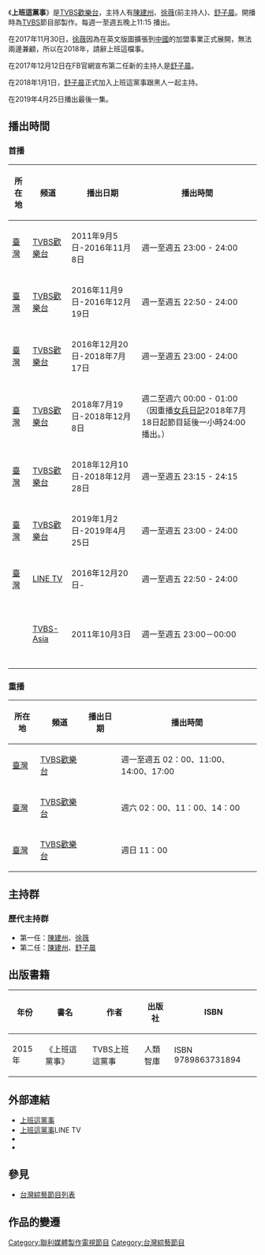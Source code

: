 {{copyedit|time=2018-09-28}}
{{Infobox television
| 名稱 = 上班這黨事
| 原名 = Something About Work
| 圖片 = 
| 圖說 = 
| 分類 = [[綜藝節目|綜藝節目]]（2011年9月5日 - 2019年4月25日）
| 主持 = 第一任:([[陳建州|陳建州]]、[[徐薇|徐薇]]（2011年9月5日 -2017年12月27日）)<br />第二任:([[陳建州|陳建州]]、[[舒子晨|舒子晨]]（2018年1月1日起-2019年4月25日）)
| 集數 = 1516集
| 國家 = {{ROC-TW}}
| 語言 = 每集：[[國語|國語]]<br>集數不固定：[[韓語|韓語]]、[[英語|英語]]
| 字幕 = [[繁體中文|繁體中文]]
| 製片人 =[[林紹文|林紹文]]（2011年9月5日 - 2019年4月25日）
| 監製 = [[TVBS歡樂台|TVBS歡樂台]]
| 製作公司 = [[聯利媒體股份有限公司|聯利媒體股份有限公司]]（2011年9月5日 - 2019年4月25日）
| 每集長 = 60分鐘（2011年9月5日 - 2019年4月25日）
| 標語 = 
| 頻道 = [[TVBS歡樂台|TVBS歡樂台]]
| 播出國家 ={{TW}}
| 開始 = 2011年9月5日
| 結束 = 2019年4月25日
| 頻道1 = [[LINE_TV|LINE TV]]
| 播出國家1 ={{TW}}
| 開始1 = 2016年12月20日 
| 結束1 = 至今
| 播出時間1 = 23:50 - 01:00
| 網站 = 
}}

《'''上班這黨事'''》是[[TVBS歡樂台|TVBS歡樂台]]，主持人有[[陳建州|陳建州]]、[[徐薇|徐薇]](前主持人)、[[舒子晨|舒子晨]]。開播時為[[TVBS|TVBS]]節目部製作。每週一至週五晚上11:15 播出。

在2017年11月30日，[[徐薇|徐薇]]因為在英文版圖擴張到[[中华人民共和国|中國]]的加盟事業正式展開，無法兩邊兼顧，所以在2018年，請辭上班這檔事。

在2017年12月12日在FB官網宣布第二任新的主持人是[[舒子晨|舒子晨]]。

在2018年1月1日，[[舒子晨|舒子晨]]正式加入上班這黨事跟黑人一起主持。

在2019年4月25日播出最後一集。

==播出時間==
{{Note24hUTC+8}}

===首播===
{| class="wikitable" border="1"
! 所在地 !! 频道 !! 播出日期 !! 播出時間
|-
| {{flagicon|TWN}} [[臺灣|臺灣]]||[[TVBS歡樂台|TVBS歡樂台]] ||2011年9月5日-2016年11月8日 ||週一至週五 23:00 - 24:00
|-
| {{flagicon|TWN}} [[臺灣|臺灣]]||[[TVBS歡樂台|TVBS歡樂台]] ||2016年11月9日-2016年12月19日||週一至週五 22:50 - 24:00
|-
| {{flagicon|TWN}} [[臺灣|臺灣]]||[[TVBS歡樂台|TVBS歡樂台]] ||2016年12月20日-2018年7月17日||週一至週五 23:00 - 24:00
|-
| {{flagicon|TWN}} [[臺灣|臺灣]]||[[TVBS歡樂台|TVBS歡樂台]] ||2018年7月19日-2018年12月8日||週二至週六 00:00 - 01:00（因重播[[女兵日記|女兵日記]]2018年7月18日起節目延後一小時24:00播出。）
|-
| {{flagicon|TWN}} [[臺灣|臺灣]]||[[TVBS歡樂台|TVBS歡樂台]] ||2018年12月10日-2018年12月28日||週一至週五 23:15 - 24:15
|-
| {{flagicon|TWN}} [[臺灣|臺灣]]||[[TVBS歡樂台|TVBS歡樂台]] ||2019年1月2日-2019年4月25日||週一至週五 23:00 - 24:00
|-
| {{flagicon|TWN}} [[臺灣|臺灣]]||[[LINE_TV|LINE TV]] ||2016年12月20日-||週一至週五 22:50 - 24:00 
|-
|{{HKG}}<br>{{MAC}}<br>{{SIN}}<br>{{MAL}}<br>{{PHI}}<br>{{IDN}}||[[TVBS-Asia|TVBS-Asia]]||2011年10月3日||週一至週五 23:00－00:00
|}

===重播===
{| class="wikitable" border="1"
! 所在地 !! 頻道 !! 播出日期 !! 播出時間
|-
| {{flagicon|TWN}} [[臺灣|臺灣]] || [[TVBS歡樂台|TVBS歡樂台]] ||||週一至週五 02：00、11:00、14:00、17:00
|-
| {{flagicon|TWN}} [[臺灣|臺灣]] || [[TVBS歡樂台|TVBS歡樂台]] ||||週六 02：00、11：00、14：00
|-
| {{flagicon|TWN}} [[臺灣|臺灣]] || [[TVBS歡樂台|TVBS歡樂台]] ||||週日 11：00
|}

== 主持群 ==

===歷代主持群===
*第一任：[[陳建州|陳建州]]、[[徐薇|徐薇]]
*第二任：[[陳建州|陳建州]]、[[舒子晨|舒子晨]]

== 出版書籍==
{| class="wikitable"
!  年份 || 書名 || 作者 || 出版社 || ISBN
|-
|2015年||《上班這黨事》||  TVBS上班這黨事||人類智庫||ISBN 9789863731894
|}

==外部連結==
*[http://work.tvbs.com.tw/ 上班這黨事]{{Wayback|url=http://work.tvbs.com.tw/ |date=20201020193922 }}{{zh-tw}}
*[https://tv.line.me/works 上班這黨事]{{Wayback|url=https://tv.line.me/works |date=20200412151142 }}LINE TV{{zh-tw}}
*{{facebook|TVBS42.work|上班這黨事}}{{zh-tw}}
*{{youtube|channel=UCnZDTHNQ77SqXOF-hKmLoXA|上班這黨事}}{{zh-tw}}

==參見==
*[[台灣綜藝節目列表|台灣綜藝節目列表]]{{zh-tw}}

== 作品的變遷 ==
{{電視節目的變遷
|電視台= {{TWN}}  [[TVBS歡樂台|TVBS歡樂台]]
|播放檔次= 週一至週五 23:00 - 24:00
|節目名稱=上班這黨事<br />（2011.9.5 - 2016.11.8）
|上一節目=
|下一節目=
|2電視台={{TWN}} [[TVBS歡樂台|TVBS歡樂台]] 
|2播放檔次=週一至週五 22:50 - 24:00
|2節目名稱=上班這黨事<br />（2016.11.9 - 2016.12.19）
|2上一節目=
|2下一節目=
|3電視台={{TWN}} [[TVBS歡樂台|TVBS歡樂台]] 
|3播放檔次=週一至週五 23:00 - 24:00
|3節目名稱=上班這黨事<br />（2016.12.20 - 2018.7.17）
|3上一節目=
|3下一節目=[[食尚玩家|食尚玩家]]<br />（2018年7月18日 - 2018年10月16日）<br>（23:00 - 24:00）<br />（2018年10月17日 - 2018年12月6日）<br>（23:15 - 24:00）
|4電視台={{TWN}} [[TVBS歡樂台|TVBS歡樂台]] 
|4播放檔次=週二至週六 00:00 - 01:00
|4節目名稱=上班這黨事<br />（2018.7.19 - 2018.12.8）
|4上一節目=[[食尚玩家|食尚玩家]] (重播)
|4下一節目=[[初戀的情人|初戀的情人]] (重播)<br>（00:15 - 01:00）
|5電視台={{TWN}} [[TVBS歡樂台|TVBS歡樂台]] 
|5播放檔次=週一至週五 23:15 - 24:15
|5節目名稱=上班這黨事<br />（2018.12.10 - 2018.12.28）
|5上一節目=[[食尚玩家|食尚玩家]]<br>（23:15 - 24:00）
|5下一節目=
|6電視台={{TWN}} [[TVBS歡樂台|TVBS歡樂台]] 
|6播放檔次=週一至週五 23:00 - 24:00
|6節目名稱=上班這黨事<br />（2019.1.2 - 2019.4.25）
|6上一節目=
|6下一節目=[[食尚玩家|食尚玩家]] (重播)
}}
{{電視節目的變遷
|電視台={{TWN}} [[LINE_TV|LINE TV]]
|播放檔次=週一至週五 22:50 - 24:00
|節目名稱=上班這黨事<br />（2016.12.20 -至今）
|上一節目=
|下一節目=
}}

[[Category:聯利媒體製作電視節目|Category:聯利媒體製作電視節目]]
[[Category:台灣綜藝節目|Category:台灣綜藝節目]]
